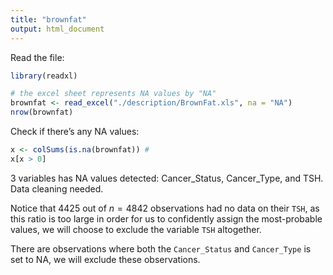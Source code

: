 ```yaml
---
title: "brownfat"
output: html_document
---
```


Read the file:

```r
library(readxl)

# the excel sheet represents NA values by "NA"
brownfat <- read_excel("./description/BrownFat.xls", na = "NA")
nrow(brownfat)
```

Check if there's any NA values:

```r
x <- colSums(is.na(brownfat)) # 
x[x > 0]
```

3 variables has NA values detected: Cancer_Status, Cancer_Type, and TSH. Data cleaning needed.

Notice that $4425$ out of $n=4842$ observations had no data on their `TSH`, as this ratio is too large in order for us to confidently assign the most-probable values, we will choose to exclude the variable `TSH` altogether.

There are observations where both the `Cancer_Status` and `Cancer_Type` is set to NA, we will exclude these observations.
